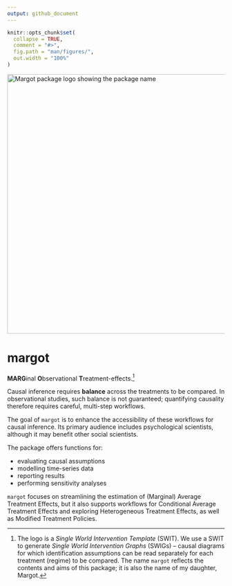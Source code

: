 ```yaml
---
output: github_document
---
```


<!-- README.md is generated from README.Rmd. Please edit that file -->

```r
knitr::opts_chunk$set(
  collapse = TRUE,
  comment = "#>",
  fig.path = "man/figures/",
  out.width = "100%"
)
```


<!-- ```{r, include = FALSE} -->
<!-- library(here) -->
<!-- # GitHub pages -->
<!-- file.create("docs/.nojekyll", showWarnings = FALSE) -->
<!-- ``` -->


<!-- badges: start -->
<img src="man/figures/margot.png" width = 600 alt="Margot package logo showing the package name">

<!-- badges: end -->


<!-- badges: end -->

# margot

**MARG**inal **O**bservational **T**reatment-effects.[^1]

Causal inference requires **balance** across the treatments to be
compared. In observational studies, such balance is not guaranteed;
quantifying causality therefore requires careful, multi-step workflows.

The goal of `margot` is to enhance the accessibility of these workflows
for causal inference. Its primary audience includes psychological
scientists, although it may benefit other social scientists.

The package offers functions for:

- evaluating causal assumptions
- modelling time-series data
- reporting results
- performing sensitivity analyses

`margot` focuses on streamlining the estimation of (Marginal) Average
Treatment Effects, but it also supports workflows for Conditional
Average Treatment Effects and exploring Heterogeneous Treatment Effects, as well as Modified
Treatment Policies.


[^1]: The logo is a *Single World Intervention Template* (SWIT). We use
    a SWIT to generate *Single World Intervention Graphs* (SWIGs) –
    causal diagrams for which identification assumptions can be read
    separately for each treatment (regime) to be compared. The name
    `margot` reflects the contents and aims of this package; it is also
    the name of my daughter, Margot.

